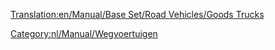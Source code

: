 [[Translation:en/Manual/Base Set/Road Vehicles/Goods Trucks]]

{{nl/Manual/Base Set/Road Vehicles/Wegvoertuig|name     = Balogh Goederentruck
  |img      = en/Manual/Base Set/Road Vehicles/Balogh Goods Truck.png
  |price    = £4.387 (€8.774) 
  |speed    = 48 km/h (30 mph)
  |annual   = £421 (€842)
  |designed = 1936
  |life     = 15
  |capacity = 14 kratten
}}
{{nl/Manual/Base Set/Road Vehicles/Wegvoertuig|name     = Craighead Goederentruck
  |img      = en/Manual/Base Set/Road Vehicles/Craighead Goods Truck.png
  |price    = £5.330 (€10.660) 
  |speed    = 88 km/h (55 mph)
  |annual   = £787 (€1.574)
  |designed = 1974
  |life     = 15
  |capacity = 16 kratten
}}
{{nl/Manual/Base Set/Road Vehicles/Wegvoertuig|name     = Goss Goederentruck
  |img      = en/Manual/Base Set/Road Vehicles/Goss Goods Truck.png
  |price    = £5.740 (€11.480)  
  |speed    = 112 km/h (70 mph)
  |annual   = £1.125 (€2.250)
  |designed = 2005
  |life     = 15
  |capacity = 18 kratten
}}

[[Category:nl/Manual/Wegvoertuigen]]